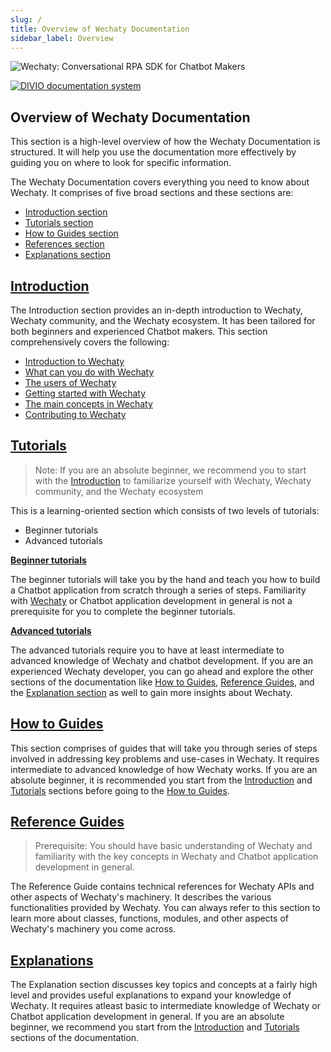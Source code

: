 ```yaml
---
slug: /
title: Overview of Wechaty Documentation
sidebar_label: Overview
---
```


![Wechaty: Conversational RPA SDK for Chatbot Makers](/img/wechaty-logo.svg)

[![DIVIO documentation system](https://img.shields.io/badge/DIVIO-Documentation%20System-blue)](https://documentation.divio.com/)

## Overview of Wechaty Documentation

This section is a high-level overview of how the Wechaty Documentation is structured. It will help you use the documentation more effectively by guiding you on where to look for specific information.

The Wechaty Documentation covers everything you need to know about Wechaty. It comprises of five broad sections and these sections are:

- [Introduction section](/overview.mdx)
- [Tutorials section](getting-started/overview.mdx)
- [How to Guides section](howto/overview.mdx)
- [References section](references/overview.mdx)
- [Explanations section](explanations/overview.mdx)

## [Introduction](/overview.mdx)

The Introduction section provides an in-depth introduction to Wechaty, Wechaty community, and the Wechaty ecosystem. It has been tailored for both beginners and experienced Chatbot makers. This section comprehensively covers the following:

- [Introduction to Wechaty](#placeholder)
- [What can you do with Wechaty](#placeholder)
- [The users of Wechaty](#placeholder)
- [Getting started with Wechaty](#placeholder)
- [The main concepts in Wechaty](#placeholder)
- [Contributing to Wechaty](#placeholder)

## [Tutorials](getting-started/overview.mdx)

> Note: If you are an absolute beginner, we recommend you to start with the [Introduction](/overview.mdx) to familiarize yourself with Wechaty, Wechaty community, and the Wechaty ecosystem


This is a learning-oriented section which consists of two levels of tutorials:
- Beginner tutorials
- Advanced tutorials

**[Beginner tutorials](getting-started/overview.mdx)**

The beginner tutorials will take you by the hand and teach you how to build a Chatbot application from scratch through a series of steps. Familiarity with [Wechaty](/) or Chatbot application development in general is not a prerequisite for you to complete the beginner tutorials.

**[Advanced tutorials](#placeholder)**

The advanced tutorials require you to have at least intermediate to advanced knowledge of Wechaty and chatbot development. If you are an experienced Wechaty developer, you can go ahead and explore the other sections of the documentation like [How to Guides](howto/overview.mdx), [Reference Guides](references/overview.mdx), and the [Explanation section](explanations/overview.mdx) as well to gain more insights about Wechaty.


## [How to Guides](howto/overview.mdx)

This section comprises of guides that will take you through series of steps involved in addressing key problems and use-cases in Wechaty. It requires intermediate to advanced knowledge of how Wechaty works. If you are an absolute beginner, it is recommended you start from the [Introduction](/overview.mdx) and [Tutorials](getting-started/overview.mdx) sections before going to the [How to Guides](howto/overview.mdx).

## [Reference Guides](references/overview.mdx)

> Prerequisite: You should have basic understanding of Wechaty and familiarity with the key concepts in Wechaty and Chatbot application development in general.

The Reference Guide contains technical references for Wechaty APIs and other aspects of Wechaty's machinery. It describes the various functionalities provided by Wechaty. You can always refer to this section to learn more about classes, functions, modules, and other aspects of Wechaty's machinery you come across.

## [Explanations](explanations/overview.mdx)

The Explanation section discusses key topics and concepts at a fairly high level and provides useful explanations to expand your knowledge of Wechaty. It requires atleast basic to intermediate knowledge of Wechaty or Chatbot application development in general. If you are an absolute beginner, we recommend you start from the [Introduction](/overview.mdx) and [Tutorials](getting-started/overview.mdx) sections of the documentation.
